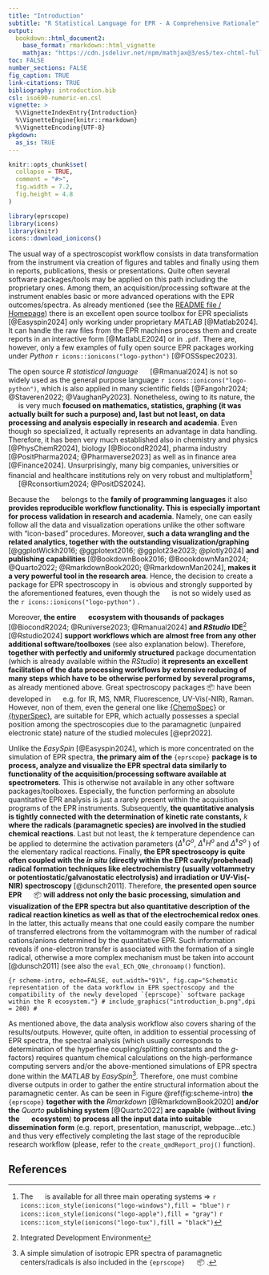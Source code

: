 ```yaml
---
title: "Introduction"
subtitle: "R Statistical Language for EPR - A Comprehensive Rationale"
output: 
  bookdown::html_document2:
    base_format: rmarkdown::html_vignette
    mathjax: "https://cdn.jsdelivr.net/npm/mathjax@3/es5/tex-chtml-full.js"
toc: FALSE    
number_sections: FALSE
fig_caption: TRUE
link-citations: TRUE
bibliography: introduction.bib
csl: iso690-numeric-en.csl
vignette: >
  %\VignetteIndexEntry{Introduction}
  %\VignetteEngine{knitr::rmarkdown}
  %\VignetteEncoding{UTF-8}
pkgdown:
  as_is: TRUE
---
```


```r
knitr::opts_chunk$set(
  collapse = TRUE,
  comment = "#>",
  fig.width = 7.2,
  fig.height = 4.8
)
```

```r
library(eprscope)
library(icons)
library(knitr)
icons::download_ionicons()
```

The usual way of a spectroscopist workflow consists in data transformation from the instrument via creation of figures and tables and finally using them in reports, publications, thesis or presentations. Quite often several software packages/tools may be applied on this path including the proprietary ones. Among them, an acquisition/processing software at the instrument enables basic or more advanced operations with the EPR outcomes/spectra. As already mentioned (see the [README file / Homepage](https://jatanrt.github.io/eprscope/index.html)) there is an excellent open source toolbox for EPR specialists [@Easyspin2024] only working under proprietary *MATLAB* [@Matlab2024]. It can handle the raw files from the EPR machines process them and create reports in an interactive form [@MatlabLE2024] or in `.pdf`. There are, however, only a few examples of fully open source EPR packages working under *Python* `r icons::ionicons("logo-python")` [@FOSSspec2023].

The open source *R statistical language* ![](RcoreLogo.png){width="16" height="12"} [@Rmanual2024] is not so widely used as the general purpose language `r icons::ionicons("logo-python")`, which is also applied in many scientific fields [@Fangohr2024; @Staveren2022; @VaughanPy2023]. Nonetheless, owing to its nature, the ![](RcoreLogo.png){width="16" height="12"} is very much **focused on mathematics, statistics, graphing (it was actually built for such a purpose) and, last but not least, on data processing and analysis especially in research and academia**. Even though so specialized, it actually represents an advantage in data handling. Therefore, it has been very much established also in chemistry and physics [@PhysChemR2024], biology [@BiocondR2024], pharma industry [@PositPharma2024; @Pharmaverse2023] as well as in finance area [@Finance2024]. Unsurprisingly, many big companies, universities or financial and healthcare institutions rely on very robust and multiplatform[^1] ![](RcoreLogo.png){width="16" height="12"} [@Rconsortium2024; @PositDS2024].

[^1]: The ![](RcoreLogo.png){width="16" height="12"} is available for all three main operating systems =\> `r icons::icon_style(ionicons("logo-windows"),fill = "blue")` `r icons::icon_style(ionicons("logo-apple"),fill = "gray")` `r icons::icon_style(ionicons("logo-tux"),fill = "black")`

Because the ![](RcoreLogo.png){width="16" height="12"} belongs to the **family of programming languages** it also **provides reproducible workflow functionality. This is especially important for process validation in research and academia**. Namely, one can easily follow all the data and visualization operations unlike the other software with "icon-based" procedures. Moreover, **such a data wrangling and the related analytics, together with the outstanding visualization/graphing** [@ggplotWickh2016; @ggplotext2016; @ggplot23e2023; @plotly2024] **and publishing capabilities** [@BookdownBook2016; @BoookdownMan2024; @Quarto2022; @RmarkdownBook2020; @RmarkdownMan2024], **makes it a very powerful tool in the research area**. Hence, the decision to create a package for EPR spectroscopy in ![](RcoreLogo.png){width="16" height="12"} is obvious and strongly supported by the aforementioned features, even though the ![](RcoreLogo.png){width="16" height="12"} is not so widely used as the `r icons::ionicons("logo-python")` .

Moreover, **the entire** ![](RcoreLogo.png){width="16" height="12"} **ecosystem with thousands of packages** [@BiocondR2024; @Runiverse2023; @Rmanual2024] **and *RStudio* IDE**[^2] [@Rstudio2024] **support workflows which are almost free from any other additional software/toolboxes** (see also explanation below). Therefore, **together with perfectly and uniformly structured** package documentation (which is already available within the *RStudio*) **it represents an excellent facilitation of the data processing workflows by extensive reducing of many steps which have to be otherwise performed by several programs,** as already mentioned above. Great spectroscopy packages 📦 have been developed in ![](RcoreLogo.png){width="16" height="12"} e.g. for IR, MS, NMR, Fluorescence, UV-Vis(-NIR), Raman. However, non of them, even the general one like [{ChemoSpec}](#0) or [{hyperSpec}](#0), are suitable for EPR, which actually possesses a special position among the spectroscopies due to the paramagnetic (unpaired electronic state) nature of the studied molecules [@epr2022].

[^2]: Integrated Development Environment

Unlike the *EasySpin* [@Easyspin2024], which is more concentrated on the simulation of EPR spectra, **the primary aim of the** `{eprscope}` **package is to process, analyze and visualize the EPR spectral data similarly to functionality of the acquisition/processing software available at spectrometers**. This is otherwise not available in any other software packages/toolboxes. Especially, the function performing an absolute quantitative EPR analysis is just a rarely present within the acquisition programs of the EPR instruments. Subsequently, **the quantitative analysis is tightly connected with the determination of kinetic rate constants,** $k$ **where the radicals (paramagnetic species) are involved in the studied chemical reactions**. Last but not least, the $k$ temperature dependence can be applied to determine the activation parameters ($\Delta^{\ddagger} G^o$, $\Delta^{\ddagger} H^o$ and $\Delta^{\ddagger} S^o$ ) of the elementary radical reactions. Finally, **the EPR spectroscopy is quite often coupled with the *in situ* (directly within the EPR cavity/probehead) radical formation techniques like electrochemistry (usually voltammetry or potentiostatic/galvanostatic electrolysis) and irradiation or UV-Vis(-NIR) spectroscopy** [@dunsch2011]. Therefore, **the presented open source EPR** ![](RcoreLogo.png){width="16" height="12"} 📦 **will address not only the basic processing, simulation and visualization of the EPR spectra but also quantitative description of the radical reaction kinetics as well as that of the electrochemical redox ones**. In the latter, this actually means that one could easily compare the number of transferred electrons from the voltammogram with the number of radical cations/anions determined by the quantitative EPR. Such information reveals if one-electron transfer is associated with the formation of a single radical, otherwise a more complex mechanism must be taken into account [@dunsch2011] (see also the `eval_ECh_QNe_chronoamp()` function).

```{r scheme-intro, echo=FALSE, out.width="91%", fig.cap="Schematic representation of the data workflow in EPR spectroscopy and the compatibility of the newly developed `{eprscope}` software package within the R ecosystem."}
#
include_graphics("introduction_b.png",dpi = 200)
#
```

As mentioned above, the data analysis workflow also covers sharing of the results/outputs. However, quite often, in addition to essential processing of EPR spectra, the spectral analysis (which usually corresponds to determination of the hyperfine coupling/splitting constants and the *g*-factors) requires quantum chemical calculations on the high-performance computing servers and/or the above-mentioned simulations of EPR spectra done within the *MATLAB* by *EasySpin*[^3]*.* Therefore, one must combine diverse outputs in order to gather the entire structural information about the paramagnetic center. As can be seen in Figure \@ref(fig:scheme-intro) **the** `{eprscope}` **together with the** *Rmarkdown* [@RmarkdownBook2020] **and/or the** *Quarto* **publishing system** [@Quarto2022] **are capable** (**without living the** ![](RcoreLogo.png){width="16" height="12"} **ecosystem**) **to process all the input data into suitable dissemination form** (e.g. report, presentation, manuscript, webpage...etc.) and thus very effectively completing the last stage of the reproducible research workflow (please, refer to the `create_qmdReport_proj()` function).

[^3]: A simple simulation of isotropic EPR spectra of paramagnetic centers/radicals is also included in the `{eprscope}` ![](RcoreLogo.png){width="16" height="12"} 📦 .

## References
